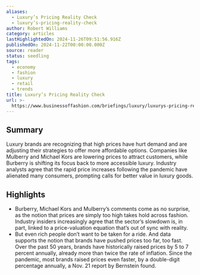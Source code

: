 ```yaml
---
aliases:
  - Luxury’s Pricing Reality Check
  - luxury’s-pricing-reality-check
author: Robert Williams
category: articles
lastHighlightedOn: 2024-11-26T09:51:56.916Z
publishedOn: 2024-11-22T00:00:00.000Z
source: reader
status: seedling
tags:
  - economy
  - fashion
  - luxury
  - retail
  - trends
title: Luxury’s Pricing Reality Check
url: >-
  https://www.businessoffashion.com/briefings/luxury/luxurys-pricing-reality-check/?utm_source=newsletter_professional_thisweek&utm_medium=email&utm_campaign=This_Week_In_Fashion_221124&utm_term=BEURAQNAKBEK3IRBLXYRM3CQQA&utm_content=top_story_title&__readwiseLocation=
---
```

## Summary

Luxury brands are recognizing that high prices have hurt demand and are adjusting their strategies to offer more affordable options. Companies like Mulberry and Michael Kors are lowering prices to attract customers, while Burberry is shifting its focus back to more accessible luxury. Industry analysts agree that the rapid price increases following the pandemic have alienated many consumers, prompting calls for better value in luxury goods.

## Highlights

- Burberry, Michael Kors and Mulberry’s comments come as no surprise, as the notion that prices are simply too high takes hold across fashion. Industry insiders increasingly agree that the sector’s slowdown is, in part, linked to a price-valuation equation that’s out of sync with reality.
- But even rich people don’t want to be taken for a ride. And data supports the notion that brands have pushed prices too far, too fast. Over the past 50 years, brands have historically raised prices by 5 to 7 percent annually, already more than twice the rate of inflation. Since the pandemic, most brands raised prices even faster, by a double-digit percentage annually, a Nov. 21 report by Bernstein found.
